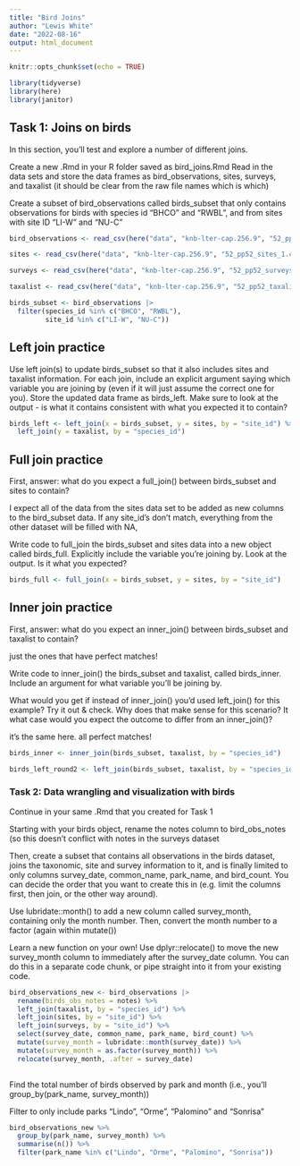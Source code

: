 ```yaml
---
title: "Bird Joins"
author: "Lewis White"
date: "2022-08-16"
output: html_document
---
```


```r
knitr::opts_chunk$set(echo = TRUE)
```

```r
library(tidyverse)
library(here)
library(janitor)
```

## Task 1: Joins on birds
In this section, you’ll test and explore a number of different joins.

Create a new .Rmd in your R folder saved as bird_joins.Rmd
Read in the data sets and store the data frames as bird_observations, sites, surveys, and taxalist (it should be clear from the raw file names which is which)

Create a subset of bird_observations called birds_subset that only contains observations for birds with species id “BHCO” and “RWBL”, and from sites with site ID “LI-W” and “NU-C”


```r
bird_observations <- read_csv(here("data", "knb-lter-cap.256.9", "52_pp52_birds_1.csv"))

sites <- read_csv(here("data", "knb-lter-cap.256.9", "52_pp52_sites_1.csv"))

surveys <- read_csv(here("data", "knb-lter-cap.256.9", "52_pp52_surveys_1.csv"))

taxalist <- read_csv(here("data", "knb-lter-cap.256.9", "52_pp52_taxalist_1.csv"))
```

```r
birds_subset <- bird_observations |> 
  filter(species_id %in% c("BHCO", "RWBL"),
         site_id %in% c("LI-W", "NU-C"))
```

## Left join practice
Use left join(s) to update birds_subset so that it also includes sites and taxalist information. For each join, include an explicit argument saying which variable you are joining by (even if it will just assume the correct one for you). Store the updated data frame as birds_left. Make sure to look at the output - is what it contains consistent with what you expected it to contain?

```r
birds_left <- left_join(x = birds_subset, y = sites, by = "site_id") %>%
  left_join(y = taxalist, by = "species_id")
```

## Full join practice
First, answer: what do you expect a full_join() between birds_subset and sites to contain?

I expect all of the data from the sites data set to be added as new columns to the bird_subset data. If any site_id's don't match, everything from the other dataset will be filled with NA,

Write code to full_join the birds_subset and sites data into a new object called birds_full. Explicitly include the variable you’re joining by. Look at the output. Is it what you expected?

```r
birds_full <- full_join(x = birds_subset, y = sites, by = "site_id")
```


## Inner join practice
First, answer: what do you expect an inner_join() between birds_subset and taxalist to contain?

just the ones that have perfect matches!

Write code to inner_join() the birds_subset and taxalist, called birds_inner. Include an argument for what variable you’ll be joining by.

What would you get if instead of inner_join() you’d used left_join() for this example? Try it out & check. Why does that make sense for this scenario? It what case would you expect the outcome to differ from an inner_join()?

it's the same here. all perfect matches!

```r
birds_inner <- inner_join(birds_subset, taxalist, by = "species_id")

birds_left_round2 <- left_join(birds_subset, taxalist, by = "species_id" )
```


### Task 2: Data wrangling and visualization with birds
Continue in your same .Rmd that you created for Task 1

Starting with your birds object, rename the notes column to bird_obs_notes (so this doesn’t conflict with notes in the surveys dataset

Then, create a subset that contains all observations in the birds dataset, joins the taxonomic, site and survey information to it, and is finally limited to only columns survey_date, common_name, park_name, and bird_count. You can decide the order that you want to create this in (e.g. limit the columns first, then join, or the other way around).

Use lubridate::month() to add a new column called survey_month, containing only the month number. Then, convert the month number to a factor (again within mutate())

Learn a new function on your own! Use dplyr::relocate() to move the new survey_month column to immediately after the survey_date column. You can do this in a separate code chunk, or pipe straight into it from your existing code.


```r
bird_observations_new <- bird_observations |> 
  rename(birds_obs_notes = notes) %>%
  left_join(taxalist, by = "species_id") %>%
  left_join(sites, by = "site_id") %>%
  left_join(surveys, by = "site_id") %>%
  select(survey_date, common_name, park_name, bird_count) %>%
  mutate(survey_month = lubridate::month(survey_date)) %>%
  mutate(survey_month = as.factor(survey_month)) %>%
  relocate(survey_month, .after = survey_date)
  
```

Find the total number of birds observed by park and month (i.e., you’ll group_by(park_name, survey_month))

Filter to only include parks “Lindo”, “Orme”, “Palomino” and “Sonrisa”

```r
bird_observations_new %>%
  group_by(park_name, survey_month) %>% 
  summarise(n()) %>%
  filter(park_name %in% c("Lindo", "Orme", "Palomino", "Sonrisa"))
```


